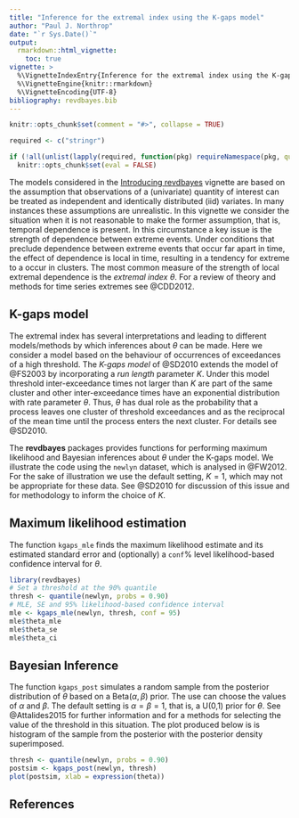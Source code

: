 ```yaml
---
title: "Inference for the extremal index using the K-gaps model"
author: "Paul J. Northrop"
date: "`r Sys.Date()`"
output: 
  rmarkdown::html_vignette:
    toc: true
vignette: >
  %\VignetteIndexEntry{Inference for the extremal index using the K-gaps model}
  %\VignetteEngine{knitr::rmarkdown}
  %\VignetteEncoding{UTF-8}
bibliography: revdbayes.bib
---
```


```r
knitr::opts_chunk$set(comment = "#>", collapse = TRUE)

required <- c("stringr")

if (!all(unlist(lapply(required, function(pkg) requireNamespace(pkg, quietly = TRUE)))))
  knitr::opts_chunk$set(eval = FALSE)
```

The models considered in the [Introducing revdbayes](revdbayes-a-vignette.html) vignette are based on the assumption that observations of a (univariate) quantity of interest can be treated as independent and identically distributed (iid) variates.  In many instances these assumptions are unrealistic.  In this vignette we consider the situation when it is not reasonable to make the former assumption, that is, temporal dependence is present.  In this circumstance a key issue is the strength of dependence between extreme events.  Under conditions that preclude dependence between extreme events that occur far apart in time, the effect of dependence is local in time, resulting in a tendency for extreme to a occur in clusters.  The most common measure of the strength of local extremal dependence is the *extremal index* $\theta$.  For a review of theory and methods for time series extremes see @CDD2012.

## K-gaps model

The extremal index has several interpretations and leading to different models/methods by which inferences about $\theta$ can be made.  Here we consider a model based on the behaviour of occurrences of exceedances of a high threshold.  The *K-gaps model* of   @SD2010 extends the model of @FS2003 by incorporating a *run length* parameter $K$. Under this model threshold inter-exceedance times not larger than $K$ are part of the same cluster and other inter-exceedance times have an exponential distribution with rate parameter $\theta$.  Thus, $\theta$ has dual role as the probability that a process leaves one cluster of threshold exceedances and as the reciprocal of the mean time until the process enters the next cluster.  For details see @SD2010.

The **revdbayes** packages provides functions for performing maximum likelihood and Bayesian inferences about $\theta$ under the K-gaps model.  We illustrate the code using the `newlyn` dataset, which is analysed in @FW2012.  For the sake of illustration we use the default setting, $K = 1$, which may not be appropriate for these data.  See @SD2010 for discussion of this issue and for methodology to inform the choice of $K$.

## Maximum likelihood estimation

The function `kgaps_mle` finds the maximum likelihood estimate and its estimated standard error and (optionally) a `conf`\% level likelihood-based confidence interval for $\theta$.

```r
library(revdbayes)
# Set a threshold at the 90% quantile
thresh <- quantile(newlyn, probs = 0.90)
# MLE, SE and 95% likelihood-based confidence interval
mle <- kgaps_mle(newlyn, thresh, conf = 95)
mle$theta_mle
mle$theta_se
mle$theta_ci
```

## Bayesian Inference

The function `kgaps_post` simulates a random sample from the posterior distribution of $\theta$ based on a Beta($\alpha, \beta$) prior.  The use can choose the values of $\alpha$ and $\beta$.  The default setting is $\alpha = \beta = 1$, that is, a U(0,1) prior for $\theta$.  See @Attalides2015 for further information and for a methods for selecting the value of the threshold in this situation.  The plot produced below is is histogram of the sample from the posterior with the posterior density superimposed.

```r
thresh <- quantile(newlyn, probs = 0.90)
postsim <- kgaps_post(newlyn, thresh)
plot(postsim, xlab = expression(theta))
```


## References

<script type="text/x-mathjax-config">
   MathJax.Hub.Config({  "HTML-CSS": { minScaleAdjust: 125, availableFonts: [] }  });
</script>
